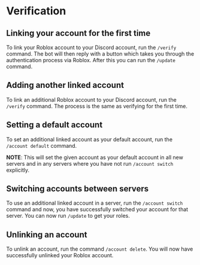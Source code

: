 # Verification

## Linking your account for the first time

To link your Roblox account to your Discord account, run the `/verify` command. The bot will then reply with a button
which takes you through the authentication process via Roblox. After this you can run the `/update` command.

## Adding another linked account

To link an additional Roblox account to your Discord account, run the `/verify` command. The process is the same as verifying for the first time.

## Setting a default account

To set an additional linked account as your default account, run the `/account default` command.

**NOTE**: This will set the given account as your default account in all new servers and in any servers where you have not
run `/account switch` explicitly.

## Switching accounts between servers

To use an additional linked account in a server, run the `/account switch` command and now, you have successfully switched your
account for that server. You can now run `/update` to get your roles.

## Unlinking an account

To unlink an account, run the command `/account delete`. You will now have successfully unlinked your Roblox account.
